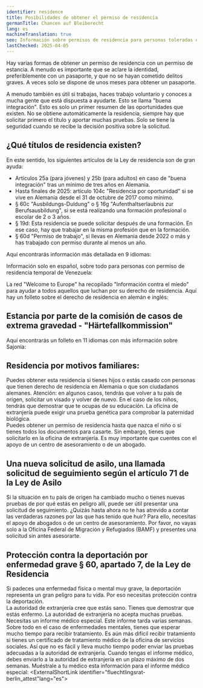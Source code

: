 ```yaml
---
identifier: residence
title: Posibilidades de obtener el permiso de residencia
germanTitle: Chancen auf Bleiberecht
lang: es
machineTranslation: true
seo: Información sobre permisos de residencia para personas toleradas en Alemania – requisitos, procedimientos de solicitud y opciones de apoyo para las personas afectadas.
lastChecked: 2025-04-05
---
```


Hay varias formas de obtener un permiso de residencia con un permiso de estancia. A menudo es importante que se aclare la identidad, preferiblemente con un pasaporte, y que no se hayan cometido delitos graves. A veces solo se dispone de unos meses para obtener un pasaporte.

<Block identifier="get-legal-advice" />

A menudo también es útil si trabajas, haces trabajo voluntario y conoces a mucha gente que está dispuesta a ayudarte. Esto se llama "buena integración".
Esto es solo un primer resumen de las oportunidades que existen.
No se obtiene automáticamente la residencia, siempre hay que solicitar primero el título y aportar muchas pruebas. Solo se tiene la seguridad cuando se recibe la decisión positiva sobre la solicitud.

## ¿Qué títulos de residencia existen?

En este sentido, los siguientes artículos de la Ley de residencia son de gran ayuda:
- Artículos 25a (para jóvenes) y 25b (para adultos) en caso de "buena integración" tras un mínimo de tres años en Alemania. 
- Hasta finales de 2025: artículo 104c "Residencia por oportunidad" si se vive en Alemania desde el 31 de octubre de 2017 como mínimo. 
- § 60c "Ausbildungs-Duldung" o § 16g "Aufenthaltserlaubnis zur Berufsausbildung", si se está realizando una formación profesional o escolar de 2 o 3 años.
- § 19d: Esta residencia se puede solicitar después de una formación. En ese caso, hay que trabajar en la misma profesión que en la formación.
- § 60d "Permiso de trabajo", si llevas en Alemania desde 2022 o más y has trabajado con permiso durante al menos un año.

Aquí encontrarás información más detallada en 9 idiomas:

<ExternalShortLink identifier="handbookgermany_residence"></ExternalShortLink>

Información solo en español, sobre todo para personas con permiso de residencia temporal de Venezuela:

<ExternalShortLink identifier="sfr_residencia"></ExternalShortLink>

La red "Welcome to Europe" ha recopilado "Información contra el miedo" para ayudar a todos aquellos que luchan por su derecho de residencia. Aquí hay un folleto sobre el derecho de residencia en alemán e inglés:

<ExternalShortLink identifier="wcurighttostay"></ExternalShortLink>

## Estancia por parte de la comisión de casos de extrema gravedad - "Härtefallkommission"

Aquí encontrarás un folleto en 11 idiomas con más información sobre Sajonia:

<ExternalShortLink identifier="saxhfk_hardship"></ExternalShortLink>

## Residencia por motivos familiares:

Puedes obtener esta residencia si tienes hijos o estás casado con personas que tienen derecho de residencia en Alemania o que son ciudadanos alemanes.
Atención: en algunos casos, tendrás que volver a tu país de origen, solicitar un visado y volver de nuevo. En el caso de los niños, tendrás que demostrar que te ocupas de su educación. La oficina de extranjería puede exigir una prueba genética para comprobar la paternidad biológica.<br/>
Puedes obtener un permiso de residencia hasta que nazca el niño o si tienes todos los documentos para casarte. Sin embargo, tienes que solicitarlo en la oficina de extranjería. 
Es muy importante que cuentes con el apoyo de un centro de asesoramiento o de un abogado.

## Una nueva solicitud de asilo, una llamada solicitud de seguimiento según el artículo 71 de la Ley de Asilo

Si la situación en tu país de origen ha cambiado mucho o tienes nuevas pruebas de por qué estás en peligro allí, puede ser útil presentar una solicitud de seguimiento.
¿Quizás hasta ahora no te has atrevido a contar las verdaderas razones por las que has tenido que huir?
Para ello, necesitas el apoyo de abogados o de un centro de asesoramiento. Por favor, no vayas solo a la Oficina Federal de Migración y Refugiados (BAMF) y presentes una solicitud sin antes asesorarte.

## Protección contra la deportación por enfermedad grave § 60, apartado 7, de la Ley de Residencia
Si padeces una enfermedad física o mental muy grave, la deportación representa un gran peligro para tu vida. Por eso necesitas protección contra la deportación. <br/>
La autoridad de extranjería cree que estás sano. Tienes que demostrar que estás enfermo. La autoridad de extranjería no acepta muchas pruebas. Necesitas un informe médico especial. Este informe tarda varias semanas. Sobre todo en el caso de enfermedades mentales, tienes que esperar mucho tiempo para recibir tratamiento. Es aún más difícil recibir tratamiento si tienes un certificado de tratamiento médico de la oficina de servicios sociales.
Así que no es fácil y lleva mucho tiempo poder enviar las pruebas adecuadas a la autoridad de extranjería. Cuando tengas el informe médico, debes enviarlo a la autoridad de extranjería en un plazo máximo de dos semanas.
Muéstrale a tu médico esta información para el informe médico especial: <ExternalShortLink identifier="fluechtlingsrat-berlin_attest"lang="es"></ExternalShortLink>

